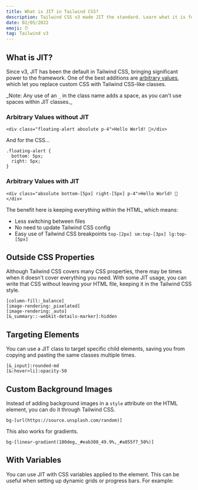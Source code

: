 ```yaml
---
title: What is JIT in Tailwind CSS?
description: Tailwind CSS v3 made JIT the standard. Learn what it is for and how to use JIT to write custom CSS outside of the scope of Tailwind CSS.
date: 02/05/2022
emoji: ⏰
tag: Tailwind v3
---
```


## What is JIT?

Since v3, JIT has been the default in Tailwind CSS, bringing significant power to the framework. One of the best additions are [arbitrary values](https://tailwindcss.com/docs/adding-custom-styles#using-arbitrary-values), which let you replace custom CSS with Tailwind CSS-like classes.

_Note: Any use of an `_` in the class name adds a space, as you can't use spaces within JIT classes.\_

### Arbitrary Values without JIT

```
<div class="floating-alert absolute p-4">Hello World! 👋</div>
```

And for the CSS...

```
.floating-alert {
  bottom: 5px;
  right: 5px;
}
```

### Arbitrary Values with JIT

```
<div class="absolute bottom-[5px] right-[5px] p-4">Hello World! 👋</div>
```

The benefit here is keeping everything within the HTML, which means:

- Less switching between files
- No need to update Tailwind CSS config
- Easy use of Tailwind CSS breakpoints `top-[2px] sm:top-[3px] lg:top-[5px]`

## Outside CSS Properties

Although Tailwind CSS covers many CSS properties, there may be times when it doesn't cover everything you need. With some JIT usage, you can write that CSS without leaving your HTML file, keeping it in the Tailwind CSS style.

```
[column-fill:_balance]
[image-rendering:_pixelated]
[image-rendering:_auto]
[&_summary::-webkit-details-marker]:hidden
```

## Targeting Elements

You can use a JIT class to target specific child elements, saving you from copying and pasting the same classes multiple times.

```
[&_input]:rounded-md
[&:hover>li]:opacity-50
```

## Custom Background Images

Instead of adding background images in a `style` attribute on the HTML element, you can do it through Tailwind CSS.

```
bg-[url(https://source.unsplash.com/random)]
```

This also works for gradients.

```
bg-[linear-gradient(180deg,_#eab308_49.9%,_#a855f7_50%)]
```

## With Variables

You can use JIT with CSS variables applied to the element. This can be useful when setting up dynamic grids or progress bars. For example:

<BlogPreview
  previewId="progress-bar"
  previewTitle="Progress Bar Example"
  previewContainer="min-h-screen grid place-content-center p-8"
/>
